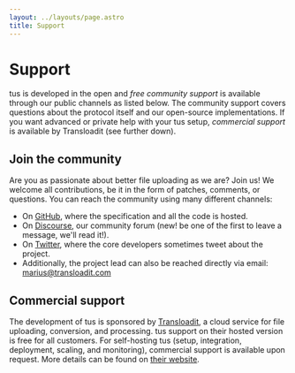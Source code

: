 ```yaml
---
layout: ../layouts/page.astro
title: Support
---
```



# Support

tus is developed in the open and _free community support_ is available through our public channels as listed below. The community support covers questions about the protocol itself and our open-source implementations. If you want advanced or private help with your tus setup, _commercial support_ is available by Transloadit (see further down).

## Join the community

Are you as passionate about better file uploading as we are? Join us! We welcome all contributions, be it in the form of patches, comments, or questions. You can reach the community using many different channels:

- On [GitHub](https://github.com/tus), where the specification and all the code is hosted.
- On [Discourse](https://community.transloadit.com/c/tus), our community forum (new! be one of the first to leave a message, we'll read it!).
- On [Twitter](https://twitter.com/tus_io), where the core developers sometimes tweet about the project.
- Additionally, the project lead can also be reached directly via email: [marius@transloadit.com](mailto:marius@transloadit.com)

## Commercial support

The development of tus is sponsored by [Transloadit](https://transloadit.com/), a cloud service for file uploading, conversion, and processing. tus support on their hosted version is free for all customers. For self-hosting tus (setup, integration, deployment, scaling, and monitoring), commercial support is available upon request. More details can be found on [their website](https://transloadit.com/open-source/support/).

<Contributors />

<Collaborators />
